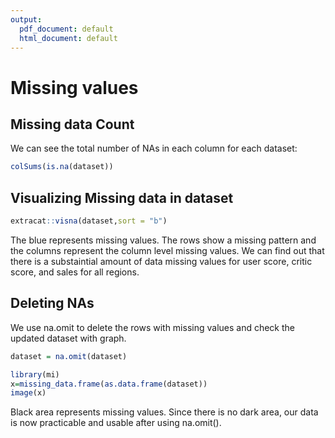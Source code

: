 ```yaml
---
output:
  pdf_document: default
  html_document: default
---
```

# Missing values

## Missing data Count
We can see the total number of NAs in each column for each dataset:
```r
colSums(is.na(dataset))
```

## Visualizing Missing data in dataset
```r
extracat::visna(dataset,sort = "b")
```

The blue represents missing values. The rows show a missing pattern and the columns represent the column level missing values. We can find out that there is a substaintial amount of data missing values for user score, critic score, and sales for all regions.

## Deleting NAs

We use na.omit to delete the rows with missing values and check the updated dataset with graph.

```r
dataset = na.omit(dataset)

library(mi)
x=missing_data.frame(as.data.frame(dataset))
image(x)
```

Black area represents missing values. Since there is no dark area, our data is now practicable and usable after using na.omit().